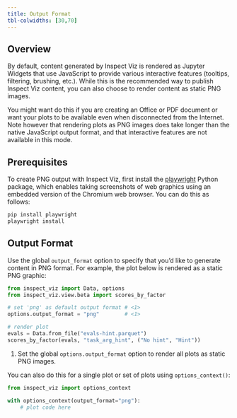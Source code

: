 ```yaml
---
title: Output Format
tbl-colwidths: [30,70]
---
```


## Overview

By default, content generated by Inspect Viz is rendered as Jupyter Widgets that use JavaScript to provide various interactive features (tooltips, filtering, brushing, etc.). While this is the recommended way to publish Inspect Viz content, you can also choose to render content as static PNG images. 

You might want do this if you are creating an Office or PDF document or want your plots to be available even when disconnected from the Internet. Note however that rendering plots as PNG images does take longer than the native JavaScript output format, and that interactive features are not available in this mode.

## Prerequisites

To create PNG output with Inspect Viz, first install the [playwright](https://playwright.dev/python/) Python package, which enables taking screenshots of web graphics using an embedded version of the Chromium web browser. You can do this as follows:

``` bash
pip install playwright
playwright install
```

## Output Format 

Use the global `output_format` option to specify that you'd like to generate content in PNG format. For example, the plot below is rendered as a static PNG graphic:

```python
from inspect_viz import Data, options
from inspect_viz.view.beta import scores_by_factor

# set 'png' as default output format # <1>
options.output_format = "png"        # <1>

# render plot
evals = Data.from_file("evals-hint.parquet")
scores_by_factor(evals, "task_arg_hint", ("No hint", "Hint"))
```

1. Set the global `options.output_format` option to render all plots as static PNG images.

You can also do this for a single plot or set of plots using `options_context()`:

```python
from inspect_viz import options_context

with options_context(output_format="png"):
    # plot code here
```



